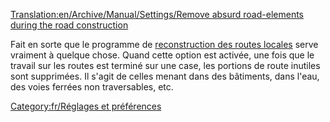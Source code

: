 [[Translation:en/Archive/Manual/Settings/Remove absurd road-elements during the road construction]]


Fait en sorte que le programme de [[fr/Manual/Municipalité#financer-la-construction-locale-de-routes|reconstruction des routes locales]] serve vraiment à quelque chose. Quand cette option est activée, une fois que le travail sur les routes est terminé sur une case, les portions de route inutiles sont supprimées. Il s'agit de celles menant dans des bâtiments, dans l'eau, des voies ferrées non traversables, etc.
[[Category:fr/Réglages et préférences]]